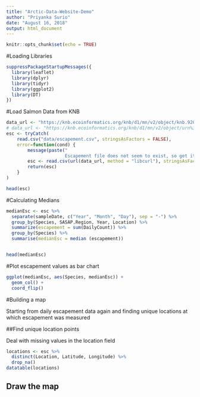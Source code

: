 ```yaml
---
title: "Arctic-Data-Website-Demo"
author: "Priyanka Surio"
date: "August 16, 2018"
output: html_document
---
```


```r
knitr::opts_chunk$set(echo = TRUE)
```

#Loading Libraries

```r
suppressPackageStartupMessages({
  library(leaflet)
  library(dplyr)
  library(tidyr)
  library(ggplot2)
  library(DT)
})
```

#Load Salmon Data from KNB

```r
data_url <- "https://knb.ecoinformatics.org/knb/d1/mn/v2/object/knb.92020.1"
# data_url <- "https://knb.ecoinformatics.org/knb/d1/mn/v2/object/urn%3Auuid%3Af119a05b-bbe7-4aea-93c6-85434dcb1c5e"
esc <- tryCatch(
    read.csv("data/escapement.csv", stringsAsFactors = FALSE),
    error=function(cond) {
        message(paste(" 
                      Escapement file does not seem to exist, so get it from the KNB."))
        esc <- read.csv(url(data_url, method = "libcurl"), stringsAsFactors = FALSE)
        return(esc)
    }
)

head(esc)
```

#Calculating Medians

```r
medianEsc <- esc %>% 
  separate(sampleDate, c("Year", "Month", "Day"), sep = "-") %>%
  group_by(Species, SASAP.Region, Year, Location) %>%
  summarize(escapement = sum(DailyCount)) %>% 
  group_by(Species) %>% 
  summarise(medianEsc = median (escapement))


head(medianEsc)
```

#Plot escapement values as bar chart

```r
ggplot(medianEsc, aes(Species, medianEsc)) +
  geom_col() +
  coord_flip()

```

#Building a map 

Starting from daily escapement data again and finding unique locations at which escapement was measured 


##Find unique location points

Deal with missing values in the location field

```r
locations <- esc %>% 
  distinct(Location, Latitude, Longitude) %>% 
  drop_na()
datatable(locations)
```


## Draw the map

